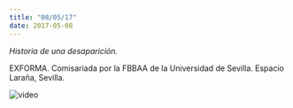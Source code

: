 ```yaml
---
title: "08/05/17"
date: 2017-05-08
---
```


_Historia de una desaparición._

EXFORMA. Comisariada por la FBBAA de la Universidad de Sevilla. Espacio Laraña, Sevilla.

![video](https://youtu.be/Ij4iUw3lH7g)

